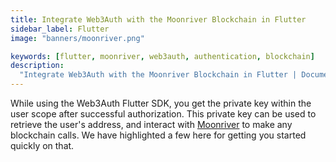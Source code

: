 ```yaml
---
title: Integrate Web3Auth with the Moonriver Blockchain in Flutter
sidebar_label: Flutter
image: "banners/moonriver.png"

keywords: [flutter, moonriver, web3auth, authentication, blockchain]
description:
  "Integrate Web3Auth with the Moonriver Blockchain in Flutter | Documentation - Web3Auth"
---
```



<SEO
  title="Integrate Web3Auth with the Moonriver Blockchain in Flutter"
  description="Integrate Web3Auth with the Moonriver Blockchain in Flutter | Documentation - Web3Auth"
  image="https://web3auth.io/docs/banners/moonriver.png"
  slug="/connect-blockchain/evm/moonriver/flutter"
/>

While using the Web3Auth Flutter SDK, you get the private key within the user scope after successful
authorization. This private key can be used to retrieve the user's address, and interact with
[Moonriver](https://moonbeam.network/networks/moonriver/) to make any blockchain calls. We have
highlighted a few here for getting you started quickly on that.

<EVMInteraction />
